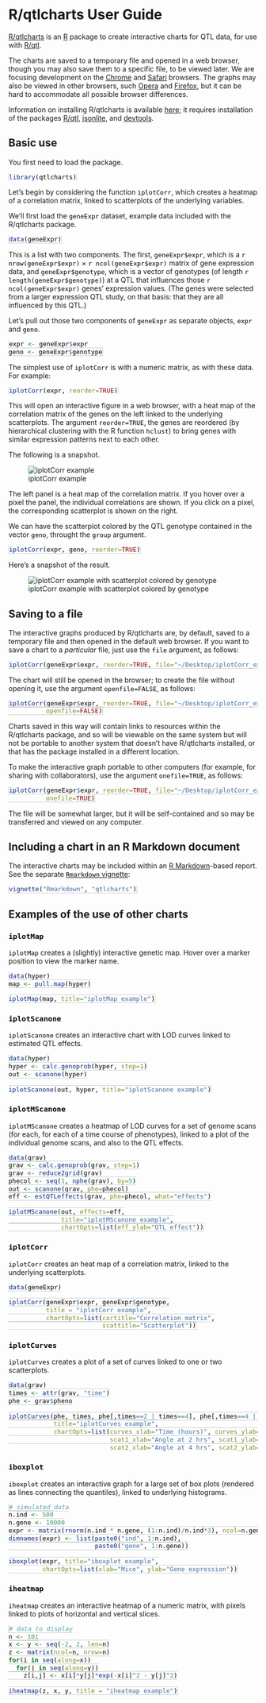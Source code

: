 %\VignetteEngine{knitr::knitr}
%\VignetteIndexEntry{R/qtlcharts User Guide}

# R/qtlcharts User Guide

[R/qtlcharts](http://kbroman.github.io/qtlcharts) is an
[R](http://www.r-project.org) package to create interactive charts for
QTL data, for use with [R/qtl](http://www.rqtl.org). 

The charts are saved to a temporary file and opened in a web browser,
though you may also save them to a specific file, to be viewed later.
We are focusing development on the
[Chrome](http://www.google.com/chrome/browser) and
[Safari](https://www.apple.com/safari/) browsers. The graphs may also
be viewed in other browsers, such [Opera](http://www.opera.com/) and
[Firefox](http://www.mozilla.org/en-US/firefox/new/), but it can be
hard to accommodate all possible browser differences.

Information on installing R/qtlcharts is available
[here](http://kbroman.github.io/qtlcharts/pages/installation.html); it
requires installation of the packages [R/qtl](http://www.rqtl.org),
[jsonlite](http://cran.r-project.org/web/packages/jsonlite/), and
[devtools](https://github.com/hadley/devtools).

## Basic use

You first need to load the package.

```r
library(qtlcharts)
```

Let's begin by considering the function `iplotCorr`, which creates
a heatmap of a correlation matrix, linked to scatterplots of the
underlying variables.

We'll first load the `geneExpr` dataset, example data included with
the R/qtlcharts package.

```r
data(geneExpr)
```

This is a list with two components. The first, `geneExpr$expr`, which is a
`r nrow(geneExpr$expr)` &times; `r ncol(geneExpr$expr)` matrix of gene
expression data, and `geneExpr$genotype`, which is a vector of
genotypes (of length `r length(geneExpr$genotype)`) at a QTL that
influences those `r ncol(geneExpr$expr)` genes' expression
values. (The genes were selected from a larger expression QTL study,
on that basis: that they are all influenced by this QTL.)

Let's pull out those two components of `geneExpr` as separate objects,
`expr` and `geno`.

```r
expr <- geneExpr$expr
geno <- geneExpr$genotype
```

The simplest use of `iplotCorr` is with a numeric matrix, as with
these data. For example:

```r
iplotCorr(expr, reorder=TRUE)
```

This will open an interactive figure in a web browser, with a heat map
of the correlation matrix of the genes on the left linked to
the underlying scatterplots. The argument `reorder=TRUE`, the genes
are reordered (by hierarchical clustering with the R function
`hclust`) to bring genes with similar expression patterns next to each
other.

The following is a snapshot.

![iplotCorr example](Figs/iplotCorr1.png)

The left panel is a heat map of the correlation matrix. If you hover
over a pixel the panel, the individual correlations are shown. If you
click on a pixel, the corresponding scatterplot is shown on the right.

We can have the scatterplot colored by the QTL genotype contained in
the vector `geno`, throught the `group` argument.

```r
iplotCorr(expr, geno, reorder=TRUE)
```

Here's a snapshot of the result.

![iplotCorr example with scatterplot colored by genotype](Figs/iplotCorr2.png)


## Saving to a file

The interactive graphs produced by R/qtlcharts are, by default, saved
to a temporary file and then opened in the default web browser. If you
want to save a chart to a _particular_ file, just use the `file`
argument, as follows:

```r
iplotCorr(geneExpr$expr, reorder=TRUE, file="~/Desktop/iplotCorr_example.html")
```

The chart will still be opened in the browser; to create the file
without opening it, use the argument `openfile=FALSE`, as follows:

```r
iplotCorr(geneExpr$expr, reorder=TRUE, file="~/Desktop/iplotCorr_example.html",
          openfile=FALSE)
```

Charts saved in this way will contain links to resources within the
R/qtlcharts package, and so will be viewable on the same system but
will not be portable to another system that doesn't have R/qtlcharts
installed, or that has the package installed in a different location.

To make the interactive graph portable to other computers (for
example, for sharing with collaborators), use the argument
`onefile=TRUE`, as follows:

```r
iplotCorr(geneExpr$expr, reorder=TRUE, file="~/Desktop/iplotCorr_example.html",
          onefile=TRUE)
```

The file will be somewhat larger, but it will be self-contained and so
may be transferred and viewed on any computer.


## Including a chart in an R Markdown document

The interactive charts may be included within an
[R Markdown](https://www.rstudio.com/ide/docs/r_markdown)-based
report. See the separate [`Rmarkdown` vignette](http://kbroman.github.io/qtlcharts/assets/vignettes/Rmarkdown.html):

```r
vignette("Rmarkdown", "qtlcharts")
```




## Examples of the use of other charts

### `iplotMap`

`iplotMap` creates a (slightly) interactive genetic map. Hover over a
marker position to view the marker name.

```r
data(hyper)
map <- pull.map(hyper)

iplotMap(map, title="iplotMap example")
```

### `iplotScanone`

`iplotScanone` creates an interactive chart with LOD
curves linked to estimated QTL effects.


```r
data(hyper)
hyper <- calc.genoprob(hyper, step=1)
out <- scanone(hyper)

iplotScanone(out, hyper, title="iplotScanone example")
```

### `iplotMScanone`

`iplotMScanone` creates a heatmap of LOD curves for a set of genome
scans (for each, for each of a time course of phenotypes), linked to a
plot of the individual genome scans, and also to the QTL effects.

```r
data(grav)
grav <- calc.genoprob(grav, step=1)
grav <- reduce2grid(grav)
phecol <- seq(1, nphe(grav), by=5)
out <- scanone(grav, phe=phecol)
eff <- estQTLeffects(grav, phe=phecol, what="effects")

iplotMScanone(out, effects=eff,
              title="iplotMScanone example",
              chartOpts=list(eff_ylab="QTL effect"))
```


### `iplotCorr`

`iplotCorr` creates an heat map of a correlation matrix, linked to the
underlying scatterplots.

```r
data(geneExpr)

iplotCorr(geneExpr$expr, geneExpr$genotype,
          title = "iplotCorr example",
          chartOpts=list(cortitle="Correlation matrix",
                         scattitle="Scatterplot"))
```


### `iplotCurves`

`iplotCurves` creates a plot of a set of curves linked to one or two
scatterplots.

```r
data(grav)
times <- attr(grav, "time")
phe <- grav$pheno

iplotCurves(phe, times, phe[,times==2 | times==4], phe[,times==4 | times==6],
            title="iplotCurves example",
            chartOpts=list(curves_xlab="Time (hours)", curves_ylab="Root tip angle (degrees)",
                           scat1_xlab="Angle at 2 hrs", scat1_ylab="Angle at 4 hrs",
                           scat2_xlab="Angle at 4 hrs", scat2_ylab="Angle at 6 hrs"))
```

### `iboxplot`

`iboxplot` creates an interactive graph for a large set of box plots
(rendered as lines connecting the quantiles), linked to underlying
histograms.

```r
# simulated data
n.ind <- 500
n.gene <- 10000
expr <- matrix(rnorm(n.ind * n.gene, (1:n.ind)/n.ind*3), ncol=n.gene)
dimnames(expr) <- list(paste0("ind", 1:n.ind),
                       paste0("gene", 1:n.gene))

iboxplot(expr, title="iboxplot example",
         chartOpts=list(xlab="Mice", ylab="Gene expression"))
```

### `iheatmap`

`iheatmap` creates an interactive heatmap of a numeric matrix, with
pixels linked to plots of horizontal and vertical slices.

```r
# data to display
n <- 101
x <- y <- seq(-2, 2, len=n)
z <- matrix(ncol=n, nrow=n)
for(i in seq(along=x))
  for(j in seq(along=y))
    z[i,j] <- x[i]*y[j]*exp(-x[i]^2 - y[j]^2)

iheatmap(z, x, y, title = "iheatmap example")
```




<style type="text/css">
body {
    margin-left: 100px;
}
code {
    padding: 0;
    font-size: 90%;
    color: black;
    background-color: white;
    border: 0px solid white;
}
pre code {
    border: 1px solid #ccc;    
}
</style>
